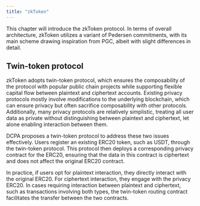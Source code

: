 ```yaml
---
title: "zkToken"
---
```


This chapter will introduce the zkToken protocol.
In terms of overall architecture, zkToken utilizes a variant of Pedersen commitments,
with its main scheme drawing inspiration from PGC, albeit with slight differences in detail.

## Twin-token protocol

zkToken adopts twin-token protocol, which ensures the composability of the protocol with
popular public chain projects while supporting flexible capital flow between plaintext and
ciphertext accounts. Existing privacy protocols mostly involve modifications to the underlying blockchain,
which can ensure privacy but often sacrifice composability with other protocols.
Additionally, many privacy protocols are relatively simplistic,
treating all user data as private without distinguishing between plaintext and ciphertext,
let alone enabling interaction between them.

DCPA proposes a twin-token protocol to address these two issues effectively.
Users register an existing ERC20 token, such as USDT, through the twin-token protocol.
This protocol then deploys a corresponding privacy contract for the ERC20,
ensuring that the data in this contract is ciphertext and does not affect the original ERC20 contract.

In practice, if users opt for plaintext interaction, they directly interact with the original ERC20.
For ciphertext interaction, they engage with the privacy ERC20.
In cases requiring interaction between plaintext and ciphertext, such as transactions involving both types,
the twin-token routing contract facilitates the transfer between the two contracts.
